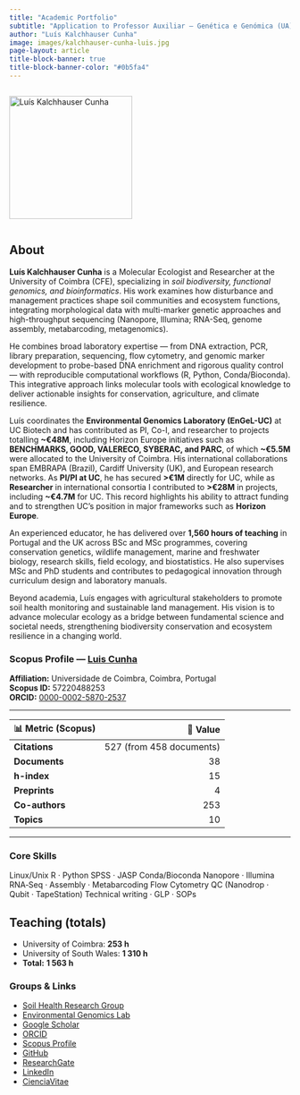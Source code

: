 ```yaml
---
title: "Academic Portfolio"
subtitle: "Application to Professor Auxiliar — Genética e Genómica (UA)"
author: "Luís Kalchhauser Cunha"
image: images/kalchhauser-cunha-luis.jpg
page-layout: article
title-block-banner: true
title-block-banner-color: "#0b5fa4"
---
```


<div style="display:flex; gap:24px; align-items:center; flex-wrap:wrap;">
  <img src="images/kalchhauser-cunha-luis.jpg" alt="Luís Kalchhauser Cunha" width="220" class="portrait">
</div>

## About

**Luís Kalchhauser Cunha** is a Molecular Ecologist and Researcher at the University of Coimbra (CFE), specializing in *soil biodiversity, functional genomics, and bioinformatics*. His work examines how disturbance and management practices shape soil communities and ecosystem functions, integrating morphological data with multi-marker genetic approaches and high-throughput sequencing (Nanopore, Illumina; RNA-Seq, genome assembly, metabarcoding, metagenomics).  

He combines broad laboratory expertise — from DNA extraction, PCR, library preparation, sequencing, flow cytometry, and genomic marker development to probe-based DNA enrichment and rigorous quality control — with reproducible computational workflows (R, Python, Conda/Bioconda). This integrative approach links molecular tools with ecological knowledge to deliver actionable insights for conservation, agriculture, and climate resilience.  

Luís coordinates the **Environmental Genomics Laboratory (EnGeL-UC)** at UC Biotech and has contributed as PI, Co-I, and researcher to projects totalling **~€48M**, including Horizon Europe initiatives such as **BENCHMARKS, GOOD, VALERECO, SYBERAC, and PARC**, of which **~€5.5M** were allocated to the University of Coimbra. His international collaborations span EMBRAPA (Brazil), Cardiff University (UK), and European research networks. As **PI/PI at UC**, he has secured **>€1M** directly for UC, while as **Researcher** in international consortia I contributed to **>€28M** in projects, including **~€4.7M** for UC. This record highlights his ability to attract funding and to strengthen UC’s position in major frameworks such as **Horizon Europe**.  

An experienced educator, he has delivered over **1,560 hours of teaching** in Portugal and the UK across BSc and MSc programmes, covering conservation genetics, wildlife management, marine and freshwater biology, research skills, field ecology, and biostatistics. He also supervises MSc and PhD students and contributes to pedagogical innovation through curriculum design and laboratory manuals.  

Beyond academia, Luís engages with agricultural stakeholders to promote soil health monitoring and sustainable land management. His vision is to advance molecular ecology as a bridge between fundamental science and societal needs, strengthening biodiversity conservation and ecosystem resilience in a changing world.  


### Scopus Profile — [Luis Cunha](https://www.scopus.com/authid/detail.uri?authorId=57220488253)

**Affiliation:** Universidade de Coimbra, Coimbra, Portugal  
**Scopus ID:** 57220488253  
**ORCID:** [0000-0002-5870-2537](http://orcid.org/0000-0002-5870-2537/)  

---

| 📊 Metric (Scopus)        | 🔢 Value |
|------------------|---------:|
| **Citations**    | 527 (from 458 documents) |
| **Documents**    | 38 |
| **h-index**      | 15 |
| **Preprints**    | 4 |
| **Co-authors**   | 253 |
| **Topics**       | 10 |
---

### Core Skills

<span class="badge-soft">Linux/Unix</span>
<span class="badge-soft">R · Python</span>
<span class="badge-soft">SPSS · JASP</span>
<span class="badge-soft">Conda/Bioconda</span>
<span class="badge-soft">Nanopore · Illumina</span>
<span class="badge-soft">RNA‑Seq · Assembly · Metabarcoding</span>
<span class="badge-soft">Flow Cytometry</span>
<span class="badge-soft">QC (Nanodrop · Qubit · TapeStation)</span>
<span class="badge-soft">Technical writing · GLP · SOPs</span>

## Teaching (totals)
- University of Coimbra: **253 h**  
- University of South Wales: **1 310 h**  
- **Total:** **1 563 h**

### Groups & Links

- [Soil Health Research Group](https://cfe.uc.pt/grupos-de-investigacao/saude-do-solo/)  
- [Environmental Genomics Lab](https://cfe.uc.pt/laboratorios-servicos/environmental-genomics-lab/)  
- [Google Scholar](https://scholar.google.pt/citations?user=_HJekuoAAAAJ&hl=en)  
- [ORCID](http://orcid.org/0000-0002-5870-2537/)  
- [Scopus Profile](https://www.scopus.com/authid/detail.uri?authorId=57220488253/)  
- [GitHub](https://github.com/luiscunhamx)  
- [ResearchGate](https://www.researchgate.net/profile/Luis_Cunha3/)  
- [LinkedIn](https://www.linkedin.com/in/luisnevescunha/)  
- [CienciaVitae](https://www.cienciavitae.pt/en/D518-3D55-8C71/)  
